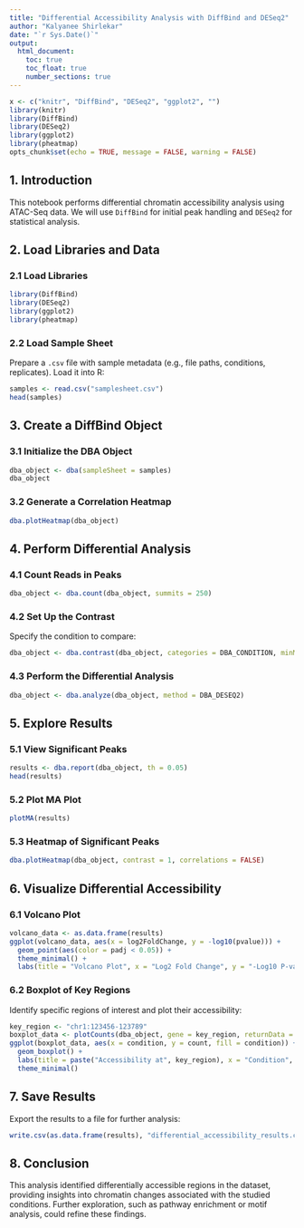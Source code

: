 ```yaml
---
title: "Differential Accessibility Analysis with DiffBind and DESeq2"
author: "Kalyanee Shirlekar"
date: "`r Sys.Date()`"
output:
  html_document:
    toc: true
    toc_float: true
    number_sections: true
---
```


```r
x <- c("knitr", "DiffBind", "DESeq2", "ggplot2", "")
library(knitr)
library(DiffBind)
library(DESeq2)
library(ggplot2)
library(pheatmap)
opts_chunk$set(echo = TRUE, message = FALSE, warning = FALSE)
```

## 1. Introduction
This notebook performs differential chromatin accessibility analysis using ATAC-Seq data. We will use `DiffBind` for initial peak handling and `DESeq2` for statistical analysis.

## 2. Load Libraries and Data

### 2.1 Load Libraries
```r
library(DiffBind)
library(DESeq2)
library(ggplot2)
library(pheatmap)
```

### 2.2 Load Sample Sheet
Prepare a `.csv` file with sample metadata (e.g., file paths, conditions, replicates). Load it into R:

```r
samples <- read.csv("samplesheet.csv")
head(samples)
```

## 3. Create a DiffBind Object

### 3.1 Initialize the DBA Object
```r
dba_object <- dba(sampleSheet = samples)
dba_object
```

### 3.2 Generate a Correlation Heatmap
```r
dba.plotHeatmap(dba_object)
```

## 4. Perform Differential Analysis

### 4.1 Count Reads in Peaks
```r
dba_object <- dba.count(dba_object, summits = 250)
```

### 4.2 Set Up the Contrast
Specify the condition to compare:
```r
dba_object <- dba.contrast(dba_object, categories = DBA_CONDITION, minMembers = 2)
```

### 4.3 Perform the Differential Analysis
```r
dba_object <- dba.analyze(dba_object, method = DBA_DESEQ2)
```

## 5. Explore Results

### 5.1 View Significant Peaks
```r
results <- dba.report(dba_object, th = 0.05)
head(results)
```

### 5.2 Plot MA Plot
```r
plotMA(results)
```

### 5.3 Heatmap of Significant Peaks
```r
dba.plotHeatmap(dba_object, contrast = 1, correlations = FALSE)
```

## 6. Visualize Differential Accessibility

### 6.1 Volcano Plot
```r
volcano_data <- as.data.frame(results)
ggplot(volcano_data, aes(x = log2FoldChange, y = -log10(pvalue))) +
  geom_point(aes(color = padj < 0.05)) +
  theme_minimal() +
  labs(title = "Volcano Plot", x = "Log2 Fold Change", y = "-Log10 P-value")
```

### 6.2 Boxplot of Key Regions
Identify specific regions of interest and plot their accessibility:
```r
key_region <- "chr1:123456-123789"
boxplot_data <- plotCounts(dba_object, gene = key_region, returnData = TRUE)
ggplot(boxplot_data, aes(x = condition, y = count, fill = condition)) +
  geom_boxplot() +
  labs(title = paste("Accessibility at", key_region), x = "Condition", y = "Counts") +
  theme_minimal()
```

## 7. Save Results
Export the results to a file for further analysis:
```r
write.csv(as.data.frame(results), "differential_accessibility_results.csv")
```

## 8. Conclusion
This analysis identified differentially accessible regions in the dataset, providing insights into chromatin changes associated with the studied conditions. Further exploration, such as pathway enrichment or motif analysis, could refine these findings.
